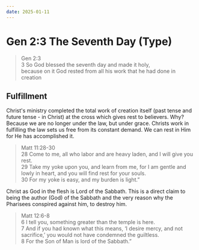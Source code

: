```yaml
---
date: 2025-01-11
---
```



# Gen 2:3 The Seventh Day (Type)

<CustomImage src="/img/christ-burdens.png" alt="Christ is our Rest" width="500px" />

<DateDisplay date="2025-01-11" />

> Gen 2:3 \
> 3 So God blessed the seventh day and made it holy, \
because on it God rested from all his work that he had done in creation

## Fulfillment

Christ's ministry completed the total work of creation itself (past tense and future tense - in Christ) at the cross which gives rest to believers.
Why? Because we are no longer under the law, but under grace.
Christs work in fulfilling the law sets us free from its constant demand.
We can rest in Him for He has accomplished it.

> Matt 11:28-30 \
> 28 Come to me, all who labor and are heavy laden, and I will give you rest. \
29 Take my yoke upon you, and learn from me, for I am gentle and lowly in heart, and you will find rest for your souls. \
30 For my yoke is easy, and my burden is light.”

Christ as God in the flesh is Lord of the Sabbath. 
This is a direct claim to being the author (God) of the Sabbath and the very reason why the Pharisees conspired against him, to destroy him.

> Matt 12:6-8 \
> 6 I tell you, something greater than the temple is here. \
7 And if you had known what this means, ‘I desire mercy, and not sacrifice,’ you would not have condemned the guiltless. \
8 For the Son of Man is lord of the Sabbath.” 

